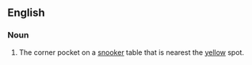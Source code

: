 ==English==

===Noun===
{{en-noun}}

# {{context|snooker}} The corner pocket on a [[snooker]] table that is nearest the [[yellow]] spot.